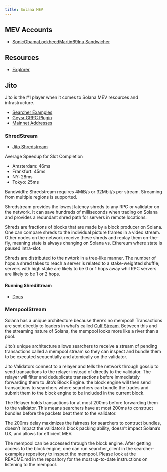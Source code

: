 ```yaml
---
title: Solana MEV
---
```


## MEV Accounts

- [SonicObamaLockheedMartin69Inu Sandwicher](https://solscan.io/account/7XNxvZYFSdbkrywkja57wMRMxn7z11KwamEjnrsiHZx2#splTransfers)

## Resources

- [Explorer](https://explorer.jito.wtf/)

## Jito 

Jito is the #1 player when it comes to Solana MEV resources and infrastructure.

- [Searcher Examples](https://github.com/jito-labs/searcher-examples)
- [Geysr GRPC Plugin](https://github.com/jito-foundation/geyser-grpc-plugin)
- [Mainnet Addresses](https://jito-labs.gitbook.io/mev/searcher-resources/block-engine/mainnet-addresses)

### ShredStream

- [Jito Shredstream](https://jito-labs.gitbook.io/mev/searcher-services/shredstream)

Average Speedup for Slot Completion

- Amsterdam: 46ms
- Frankfurt: 45ms
- NY: 28ms
- Tokyo: 25ms

Bandwidth: Shredstream requires 4MiB/s or 32Mbit/s per stream. Streaming from multiple regions is supported.

Shredstream provides the lowest latency shreds to any RPC or validator on the network. It can save hundreds of milliseconds when trading on Solana and provides a redundant shred path for servers in remote locations.

Shreds are fractions of blocks that are made by a block producer on Solana. One can compare shreds to the individual picture frames in a video stream. Other nodes on the network receive these shreds and replay them on-the-fly, meaning state is always changing on Solana vs. Ethereum where state is paused intra-slot.

Shreds are distributed to the nwtork in a tree-like manner. The number of hops a shred takes to reach a server is related to a stake-weighted shuffle; servers with high stake are likely to be 0 or 1 hops away whil RPC servers are likely to be 1 or 2 hops.


#### **Running ShredStream**

- [Docs](https://jito-labs.gitbook.io/mev/searcher-services/shredstream#running-shredstream)

### MempoolStream

Solana has a unique architecture because there's no mempool! Transactions are sent directly to leaders in what's called [Gulf Stream](https://medium.com/solana-labs/gulf-stream-solanas-mempool-less-transaction-forwarding-protocol-d342e72186ad). Between this and the streaming nature of Solana, the mempool looks more like a river than a pool. 

Jito's unique architecture allows searchers to receive a stream of pending transactions called a mempool stream so they can inspect and bundle them to be executed sequentially and atomically on the validator.

Jito Validators connect to a relayer and tells the network through gossip to send transactions to the relayer instead of directly to the validator. The relayer will filter and deduplicate transactions before immediately forwarding them to Jito's Block Engine. the block engine will then send transactions to searchers where searchers can bundle the trades and submit them to the block engine to be included in the current block.

The Relayer holds transactions for at most 200ms before forwarding them to the validator. This means searchers have at most 200ms to construct bundles before the packets beat them to the validator.

The 200ms delay maximizes the fairness for searchers to contruct bundles, doesn't impact the validator's block packing ability, doesn't impact Solana's UX, and allows for efficient MEV.

The mempool can be accessed through the block engine. After getting access to the block engine, one can run searcher_client in the searcher-examples repository to inspect the mempool. Please look at the README.md in the repository for the most up-to-date instructions on listening to the mempool.